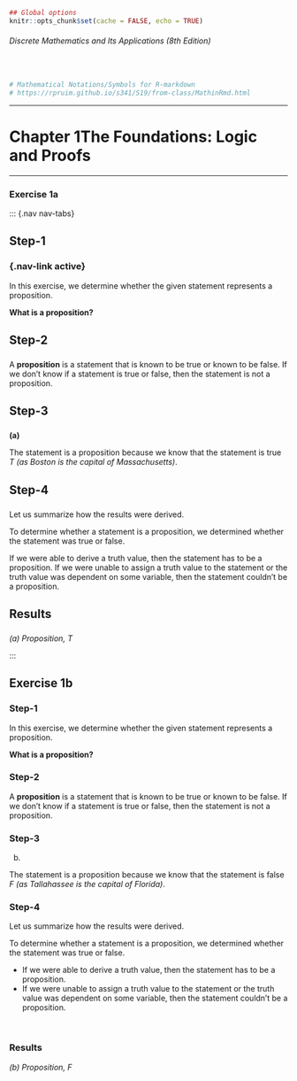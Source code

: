 
```r
## Global options
knitr::opts_chunk$set(cache = FALSE, echo = TRUE)
```
###### Discrete Mathematics and Its Applications (8th Edition)
<br>

```r
# Mathematical Notations/Symbols for R-markdown
# https://rpruim.github.io/s341/S19/from-class/MathinRmd.html
```

<hr>

# Chapter 1The Foundations: Logic and Proofs
<hr>

### Exercise 1a {.tabset .tabset-fade}

::: {.nav nav-tabs}

## Step-1 {.nav-item}

### {.nav-link active}

In this exercise, we determine whether the given statement represents a proposition.

**What is a proposition?**



## Step-2 {.nav-item}

### {.nav-link}

A **proposition** is a statement that is known to be true or known to be false. If we don't know if a statement is true or false, then the statement is not a proposition.



## Step-3 {.nav-item}

### {.nav-link}

**(a)**

The statement is a proposition because we know that the statement is true 
$T$ *(as Boston is the capital of Massachusetts)*.



## Step-4 {.nav-item}

### {.nav-link}

Let us summarize how the results were derived.

To determine whether a statement is a proposition, we determined whether the statement was true or false.

If we were able to derive a truth value, then the statement has to be a proposition.
If we were unable to assign a truth value to the statement or the truth value was dependent on some variable, then the statement couldn't be a proposition.



## Results {.nav-item}

### {.nav-link}

*(a) Proposition, $T$*

:::


## Exercise 1b {.tabset .tabset-fade}

### Step-1

In this exercise, we determine whether the given statement represents a proposition.

**What is a proposition?**



### Step-2

A **proposition** is a statement that is known to be true or known to be false. If we don't know if a statement is true or false, then the statement is not a proposition.



### Step-3

(b)

The statement is a proposition because we know that the statement is false $F$ *(as Tallahassee is the capital of Florida)*.



### Step-4

Let us summarize how the results were derived.

To determine whether a statement is a proposition, we determined whether the statement was true or false.

  - If we were able to derive a truth value, then the statement has to be a proposition.
  - If we were unable to assign a truth value to the statement or the truth value was dependent on some variable, then the statement couldn't be a proposition.

<br>

### Results

*(b) Proposition, $F$*


